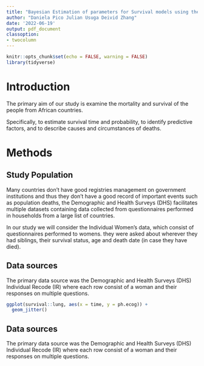 ```yaml
---
title: "Bayesian Estimation of parameters for Survival models using the Cox Proportional model"
author: "Daniela Pico Julian Usuga Deivid Zhang"
date: '2022-06-19'
output: pdf_document
classoption:
- twocolumn
---
```


```r
knitr::opts_chunk$set(echo = FALSE, warning = FALSE)
library(tidyverse)
```
# Introduction
The primary aim of our study is examine the mortality and survival of the people from African countries.

Specifically, to estimate survival time
and probability, to identify predictive factors, and to describe causes and circumstances of deaths. 

# Methods
## Study Population
Many countries don't have good registries management on government institutions and thus they don't have a good record of important events such as population deaths, the Demographic and Health Surveys (DHS) facilitates multiple datasets containing data collected from questionnaires performed in households from a large list of countries.

In our study we will consider the Individual Women's data, which consist of questionnaires performed to womens. they were asked about wherever they had siblings, their survival status, age and death date (in case they have died).

## Data sources

The primary data source was the Demographic and Health Surveys (DHS) Individual Recode (IR) where each row consist of a woman and their responses on multiple questions.

```r
ggplot(survival::lung, aes(x = time, y = ph.ecog)) +
  geom_jitter()
```

## Data sources

The primary data source was the Demographic and Health Surveys (DHS) Individual Recode (IR) where each row consist of a woman and their responses on multiple questions.
